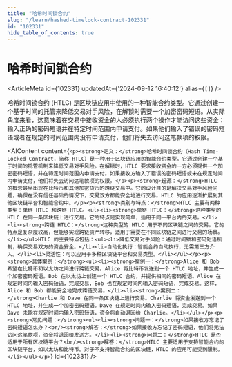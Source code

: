 ```yaml
---
title: "哈希时间锁合约"
slug: "/learn/hashed-timelock-contract-102331"
id: "102331"
hide_table_of_contents: true
---
```



# 哈希时间锁合约

<ArticleMeta id={102331} updatedAt={'2024-09-12 16:40:12'} alias={`[]`} />
<div className='border-solid border-b border-t-0 my-4 border-[var(--ifm-color-gray-300)]' />

哈希时间锁合约 (HTLC) 是区块链应用中使用的一种智能合约类型。它通过创建一个基于时间的托管来降低交易对手风险，在解锁时需要一个加密密码短语。从实际角度来看，这意味着在交易中接收资金的人必须执行两个操作才能访问这些资金：输入正确的密码短语并在特定时间范围内申请支付。如果他们输入了错误的密码短语或者在规定的时间范围内没有申请支付，他们将失去访问这笔款项的权限。

<AIContent content={`<p><strong>定义：</strong>哈希时间锁合约（Hash Time-Locked Contract，简称 HTLC）是一种用于区块链应用的智能合约类型。它通过创建一个基于时间的托管机制来降低交易对手风险。在解锁时，HTLC 要求接收资金的一方必须提供一个加密密码短语，并在特定时间范围内申请支付。如果接收方输入了错误的密码短语或未在规定时间内申请支付，他们将失去访问这笔款项的权限。</p><p><strong>起源：</strong>HTLC 的概念最早出现在比特币和其他加密货币的跨链交易中。它的设计目的是解决交易对手风险问题，确保在没有信任基础的情况下，交易双方都能安全地进行交易。HTLC 的应用逐渐扩展到其他区块链平台和智能合约中。</p><p><strong>类别与特点：</strong>HTLC 主要有两种类型：单链 HTLC 和跨链 HTLC。<ul><li><strong>单链 HTLC：</strong>这种类型的 HTLC 在同一条区块链上进行交易。它的特点是实现简单，适用于同一平台内的交易。</li><li><strong>跨链 HTLC：</strong>这种类型的 HTLC 用于不同区块链之间的交易。它的特点是复杂度较高，但能够实现跨链资产转移，适用于需要在不同区块链之间进行交易的场景。</li></ul>HTLC 的主要特点包括：<ul><li>降低交易对手风险：通过时间锁和密码短语机制，确保交易双方的资金安全。</li><li>自动化执行：智能合约自动执行，无需第三方介入。</li><li>灵活性：可以应用于多种区块链平台和交易类型。</li></ul></p><p><strong>具体案例：</strong><ul><li><strong>案例一：</strong>Alice 和 Bob 希望在比特币和以太坊之间进行跨链交易。Alice 将比特币发送到一个 HTLC 地址，并生成一个加密密码短语。Bob 在以太坊上创建一个 HTLC 合约，并提供相同的密码短语。Alice 在规定时间内输入密码短语，完成交易，Bob 也在规定时间内输入密码短语，完成交易。这样，Alice 和 Bob 都能安全地完成跨链交易。</li><li><strong>案例二：</strong>Charlie 和 Dave 在同一条区块链上进行交易。Charlie 将资金发送到一个 HTLC 地址，并生成一个加密密码短语。Dave 在规定时间内输入密码短语，完成交易。如果 Dave 未能在规定时间内输入密码短语，资金将自动退回给 Charlie。</li></ul></p><p><strong>常见问题：</strong><ul><li><strong>问题一：</strong>如果接收方忘记了密码短语怎么办？<br/><strong>解答：</strong>如果接收方忘记了密码短语，他们将无法访问这笔款项，资金将退回给发送方。</li><li><strong>问题二：</strong>HTLC 是否适用于所有区块链平台？<br/><strong>解答：</strong>HTLC 主要适用于支持智能合约的区块链平台，如以太坊和比特币。对于不支持智能合约的区块链，HTLC 的应用可能受到限制。</li></ul></p>`} id={102331} />
